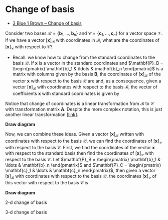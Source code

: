 # Change of basis

- [3 Blue 1 Brown -- Change of basis](https://www.3blue1brown.com/lessons/change-of-basis)


Consider two bases $\mathcal{B} = \{ \mathbf{b}_1, \ldots, \mathbf{b}_n \}$ and $\mathcal{C} = \{ \mathbf{c}_1, \ldots, \mathbf{c}_n \}$ for a vector space $\mathcal{V}$. If we have a vector $[\mathbf{x}]_\mathcal{B}$ with coordinates in $\mathcal{B}$, what are the coordinates of $[\mathbf{x}]_\mathcal{C}$ with respect to $\mathcal{C}$?

* Recall: we know how to change from the standard coordinates to the basis $\mathcal{B}$. If $\mathbf{x}$ is a vector in the standard coordinates and $\mathbf{P}_B = \begin{pmatrix} \mathbf{b}_1 & \ldots & \mathbf{b}_n \end{pmatrix}$ is a matrix with columns given by the basis $\mathbf{B}$, the coordinates of $[\mathbf{x}]_\mathcal{B}$ of the vector $\mathbf{x}$ with respect to the basis $\mathcal{B}$ are 
\begin{align*}
[\mathbf{x}]_\mathcal{B} = \mathbf{P}_B^{-1} \mathbf{x}
\end{align*}
and, as a consequence, given a vector $[\mathbf{x}]_\mathcal{B}$ with coordinates with respect to the basis $\mathcal{B}$, the vector of coefficients $\mathbf{x}$ with standard coordinates is given by 
\begin{align*}
\mathbf{x} = \mathbf{P}_B [\mathbf{x}]_\mathcal{B}.
\end{align*}

Notice that change of coordinates is a linear transformation from $\mathcal{B}$ to $\mathcal{C}$ with transformation matrix $\mathbf{A}$. Despite the more complex notation, this is just another linear transformation [[link](https://www.youtube.com/watch?v=VGhij2qmOs4)]. 


**Draw diagram**

Now, we can combine these ideas. Given a vector $[\mathbf{x}]_\mathcal{B}$ written with coordinates with respect to the basis $\mathcal{B}$, we can find the coordinates of $[\mathbf{x}]_\mathcal{C}$ with respect to the basis $\mathcal{C}$. First, we find the coordinates of the vector  $\mathbf{x}$ with respect to the standard basis then find the coordinates of $[\mathbf{x}]_\mathcal{C}$ with respect to the basis $\mathcal{C}$. Let $\mathbf{P}_B = \begin{pmatrix} \mathbf{b}_1 & \ldots & \mathbf{b}_n \end{pmatrix}$ and $\mathbf{P}_C = \begin{pmatrix} \mathbf{c}_1 & \ldots & \mathbf{c}_n \end{pmatrix}$, then given a vector $[\mathbf{x}]_\mathcal{B}$ with coordinates with respect to the basis $\mathcal{B}$, the coordinates $[\mathbf{x}]_\mathcal{C}$ of this vector with respect to the basis $\mathcal{C}$ is 
\begin{align*}
[\mathbf{x}]_\mathcal{C} = \mathbf{P}_C^{-1} \mathbf{P}_B [\mathbf{x}]_\mathcal{B}.
\end{align*}

**Draw diagram**

:::{.example}
2-d change of basis
:::
:::{.example}
3-d change of basis
:::




